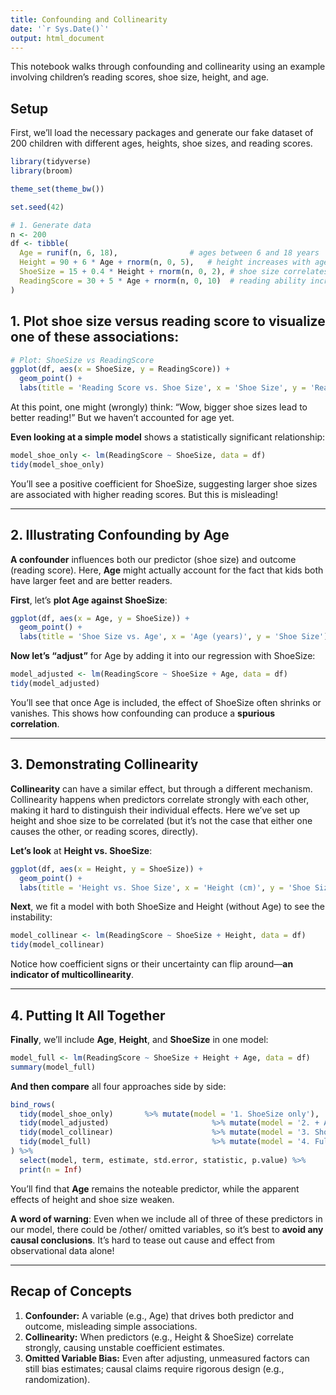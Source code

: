 ```yaml
---
title: Confounding and Collinearity
date: '`r Sys.Date()`'
output: html_document
---
```


This notebook walks through confounding and collinearity using an example involving children’s reading scores, shoe size, height, and age.

## Setup

First, we'll load the necessary packages and generate our fake dataset of 200 children with different ages, heights, shoe sizes, and reading scores. 

```r
library(tidyverse)
library(broom)

theme_set(theme_bw())

set.seed(42)

# 1. Generate data
n <- 200
df <- tibble(
  Age = runif(n, 6, 18),                # ages between 6 and 18 years
  Height = 90 + 6 * Age + rnorm(n, 0, 5),   # height increases with age
  ShoeSize = 15 + 0.4 * Height + rnorm(n, 0, 2), # shoe size correlates with height
  ReadingScore = 30 + 5 * Age + rnorm(n, 0, 10)  # reading ability increases with age
)
```

## 1. **Plot shoe size versus reading score** to visualize one of these associations:

```r
# Plot: ShoeSize vs ReadingScore
ggplot(df, aes(x = ShoeSize, y = ReadingScore)) +
  geom_point() +
  labs(title = 'Reading Score vs. Shoe Size', x = 'Shoe Size', y = 'Reading Score')
```

At this point, one might (wrongly) think: “Wow, bigger shoe sizes lead to better reading!” But we haven’t accounted for age yet.

**Even looking at a simple model** shows a statistically significant relationship:
```r
model_shoe_only <- lm(ReadingScore ~ ShoeSize, data = df)
tidy(model_shoe_only)
```
You’ll see a positive coefficient for ShoeSize, suggesting larger shoe sizes are associated with higher reading scores. But this is misleading!

---

## 2. Illustrating Confounding by Age

**A confounder** influences both our predictor (shoe size) and outcome (reading score). Here, **Age** might actually account for the fact that kids both have larger feet and are better readers.

**First**, let’s **plot Age against ShoeSize**:

```r
ggplot(df, aes(x = Age, y = ShoeSize)) +
  geom_point() +
  labs(title = 'Shoe Size vs. Age', x = 'Age (years)', y = 'Shoe Size')
```

**Now let’s "adjust"** for Age by adding it into our regression with ShoeSize:

```r
model_adjusted <- lm(ReadingScore ~ ShoeSize + Age, data = df)
tidy(model_adjusted)
```

You’ll see that once Age is included, the effect of ShoeSize often shrinks or vanishes. This shows how confounding can produce a **spurious correlation**.

---

## 3. Demonstrating Collinearity

**Collinearity** can have a similar effect, but through a different mechanism. Collinearity happens when predictors correlate strongly with each other, making it hard to distinguish their individual effects. Here we've set up height and shoe size to be correlated (but it's not the case that either one causes the other, or reading scores, directly).

**Let’s look** at **Height vs. ShoeSize**:

```r
ggplot(df, aes(x = Height, y = ShoeSize)) +
  geom_point() +
  labs(title = 'Height vs. Shoe Size', x = 'Height (cm)', y = 'Shoe Size')
```

**Next**, we fit a model with both ShoeSize and Height (without Age) to see the instability:

```r
model_collinear <- lm(ReadingScore ~ ShoeSize + Height, data = df)
tidy(model_collinear)
```

Notice how coefficient signs or their uncertainty can flip around—**an indicator of multicollinearity**.

---

## 4. Putting It All Together

**Finally**, we’ll include **Age**, **Height**, and **ShoeSize** in one model:

```r
model_full <- lm(ReadingScore ~ ShoeSize + Height + Age, data = df)
summary(model_full)
```

**And then compare** all four approaches side by side:

```r
bind_rows(
  tidy(model_shoe_only)       %>% mutate(model = '1. ShoeSize only'),
  tidy(model_adjusted)                       %>% mutate(model = '2. + Age'),
  tidy(model_collinear)                      %>% mutate(model = '3. ShoeSize + Height'),
  tidy(model_full)                           %>% mutate(model = '4. Full model')
) %>%
  select(model, term, estimate, std.error, statistic, p.value) %>%
  print(n = Inf)
```

You’ll find that **Age** remains the noteable predictor, while the apparent effects of height and shoe size weaken.

**A word of warning**: Even when we include all of three of these predictors in our model, there could be /other/ omitted variables, so it's best to **avoid any causal conclusions**. It's hard to tease out cause and effect from observational data alone!

---

## Recap of Concepts

1. **Confounder:** A variable (e.g., Age) that drives both predictor and outcome, misleading simple associations.
2. **Collinearity:** When predictors (e.g., Height & ShoeSize) correlate strongly, causing unstable coefficient estimates.
3. **Omitted Variable Bias:** Even after adjusting, unmeasured factors can still bias estimates; causal claims require rigorous design (e.g., randomization).
